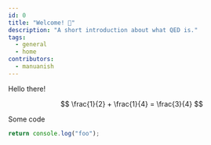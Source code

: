 ```yaml
---
id: 0
title: "Welcome! 👋"
description: "A short introduction about what QED is."
tags:
  - general
  - home
contributors:
  - manuanish
---
```



Hello there!

$$
\frac{1}{2} + \frac{1}{4} = \frac{3}{4}
$$

Some code

```js
return console.log("foo");
```


